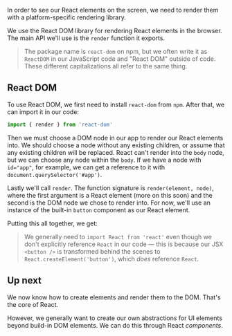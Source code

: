 
In order to see our React elements on the screen, we need to render them with a platform-specific rendering library.

We use the React DOM library for rendering React elements in the browser. The main API we'll use is the `render` function it exports.

> The package name is `react-dom` on npm, but we often write it as `ReactDOM` in our JavaScript code and "React DOM" outside of code. These different capitalizations all refer to the same thing.

## React DOM

To use React DOM, we first need to install `react-dom` from `npm`. After that, we can import it in our code:

```js
import { render } from 'react-dom'
```

Then we must choose a DOM node in our app to render our React elements into. We should choose a node without any existing children, or assume that any existing children will be replaced. React can't render into the `body` node, but we can choose any node within the `body`. If we have a node with `id="app"`, for example, we can get a reference to it with `document.querySelector('#app')`.

Lastly we'll call `render`. The function signature is `render(element, node)`, where the first argument is a React element (more on this soon) and the second is the DOM node we chose to render into. For now, we'll use an instance of the built-in `button` component as our React element.

Putting this all together, we get:

<Example code={reactDom} />

> We generally need to `import React from 'react'` even though we don't explicitly reference `React` in our code — this is because our JSX `<button />` is transformed behind the scenes to `React.createElement('button')`, which _does_ reference `React`.

## Up next

We now know how to create elements and render them to the DOM. That's the core of React.

However, we generally want to create our own abstractions for UI elements beyond build-in DOM elements. We can do this through React _components_.
